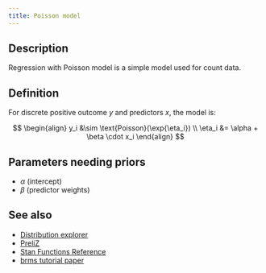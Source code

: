 ```yaml
---
title: Poisson model
---
```


## Description

Regression with Poisson model is a simple model used for count data.

## Definition

For discrete positive outcome $y$ and predictors $x$, the model is:

$$
\begin{align}
y_i &\sim \text{Poisson}(\exp{\eta_i}) \\
\eta_i &= \alpha + \beta \cdot x_i
\end{align}
$$

## Parameters needing priors

- $\alpha$ (intercept)
- $\beta$ (predictor weights)

## See also

- [Distribution explorer](https://distribution-explorer.github.io/discrete/poisson.html)
- [PreliZ](https://preliz.readthedocs.io/en/latest/examples/gallery/poisson.html)
- [Stan Functions Reference](https://mc-stan.org/docs/functions-reference/unbounded_discrete_distributions.html#poisson-log-glm)
- [brms tutorial paper](https://compass.onlinelibrary.wiley.com/doi/10.1111/lnc3.12439)
